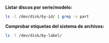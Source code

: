 **Listar discos por serie/modelo:**

```bash
ls -l /dev/disk/by-id/ | grep -v part
```

**Comprobar etiquetas del sistema de archivos:**

```bash
ls -l /dev/disk/by-label/
```
